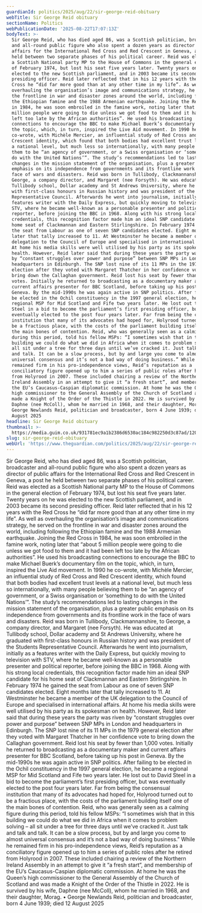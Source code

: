 ```yaml
---
guardianId: politics/2025/aug/22/sir-george-reid-obituary
webTitle: Sir George Reid obituary
sectionName: Politics
webPublicationDate: '2025-08-22T17:07:13Z'
bodyText: >-
  Sir George Reid, who has died aged 86, was a Scottish politician, broadcaster
  and all-round public figure who also spent a dozen years as director of public
  affairs for the International Red Cross and Red Crescent in Geneva, a post he
  held between two separate phases of his political career. Reid was elected as
  a Scottish National party MP to the House of Commons in the general election
  of February 1974, but lost his seat five years later. Twenty years on he was
  elected to the new Scottish parliament, and in 2003 became its second
  presiding officer. Reid later reflected that in his 12 years with the Red
  Cross he “did far more good than at any other time in my life”. As well as
  overhauling the organisation’s image and communications strategy, he served on
  the frontline in war and disaster zones around the world, including following
  the Ethiopian famine and the 1988 Armenian earthquake. Joining the Red Cross
  in 1984, he was soon embroiled in the famine work, noting later that “about 5
  million people were going to die unless we got food to them and it had been
  left too late by the African authorities”. He used his broadcasting
  connections to encourage the BBC to make Michael Buerk’s documentary film on
  the topic, which, in turn, inspired the Live Aid movement. In 1990 he
  co-wrote, with Michèle Mercier, an influential study of Red Cross and Red
  Crescent identity, which found that both bodies had excellent trust levels at
  a national level, but much less so internationally, with many people believing
  them to be “an agency of government, or a Swiss organisation or ‘something to
  do with the United Nations’”. The study’s recommendations led to lasting
  changes in the mission statement of the organisation, plus a greater public
  emphasis on its independence from governments and its frontline work in the
  face of wars and disasters. Reid was born in Tullibody, Clackmannanshire, to
  George, a company director, and Margaret (nee Forsyth). He was educated at
  Tullibody school, Dollar academy and St Andrews University, where he graduated
  with first-class honours in Russian history and was president of the Students
  Representative Council. Afterwards he went into journalism, initially as a
  features writer with the Daily Express, but quickly moving to television with
  STV, where he became well-known as a personable presenter and political
  reporter, before joining the BBC in 1968. Along with his strong local
  credentials, this recognition factor made him an ideal SNP candidate for his
  home seat of Clackmannan and Eastern Stirlingshire. In February 1974 he gained
  the seat from Labour as one of seven SNP candidates elected. Eight months
  later that tally increased to 11. At Westminster he became a member of the UK
  delegation to the Council of Europe and specialised in international affairs.
  At home his media skills were well utilised by his party as its spokesman on
  health. However, Reid later said that during these years the party was riven
  by “constant struggles over power and purpose” between SNP MPs in London and
  headquarters in Edinburgh. The SNP lost nine of its 11 MPs in the 1979 general
  election after they voted with Margaret Thatcher in her confidence vote to
  bring down the Callaghan government. Reid lost his seat by fewer than 1,000
  votes. Initially he returned to broadcasting as a documentary maker and
  current affairs presenter for BBC Scotland, before taking up his post in
  Geneva. By the mid-1990s he was again active in SNP politics. After failing to
  be elected in the Ochil constituency in the 1997 general election, he became a
  regional MSP for Mid Scotland and Fife two years later. He lost out to David
  Steel in a bid to become the parliament’s first presiding officer, but was
  eventually elected to the post four years later. Far from being the consensual
  institution that many of its advocates had hoped for, Holyrood turned out to
  be a fractious place, with the costs of the parliament building itself one of
  the main bones of contention. Reid, who was generally seen as a calming figure
  during this period, told his fellow MSPs: “I sometimes wish that in this
  building we could do what we did in Africa when it comes to problem solving –
  all sit under a tree for three days until we’ve cracked it. Just talk and talk
  and talk. It can be a slow process, but by and large you come to almost
  universal consensus and it’s not a bad way of doing business.” While he
  remained firm in his pro-independence views, Reid’s reputation as a
  conciliatory figure opened up to him a series of public roles after he retired
  from Holyrood in 2007. These included chairing a review of the Northern
  Ireland Assembly in an attempt to give it “a fresh start”, and membership of
  the EU’s Caucasus-Caspian diplomatic commission. At home he was the Queen’s
  high commissioner to the General Assembly of the Church of Scotland and was
  made a Knight of the Order of the Thistle in 2022. He is survived by his wife,
  Daphne (nee McColl), whom he married in 1968, and their daughter, Morag. •
  George Newlands Reid, politician and broadcaster, born 4 June 1939; died 12
  August 2025
headline: Sir George Reid obituary
thumbnail: >-
  https://media.guim.co.uk/931781ec9a1b2386d6530ac184c982250d3c87ad/120_0_1430_1144/500.jpg
slug: sir-george-reid-obituary
webUrl: 'https://www.theguardian.com/politics/2025/aug/22/sir-george-reid-obituary'
---
```

Sir George Reid, who has died aged 86, was a Scottish politician, broadcaster and all-round public figure who also spent a dozen years as director of public affairs for the International Red Cross and Red Crescent in Geneva, a post he held between two separate phases of his political career. Reid was elected as a Scottish National party MP to the House of Commons in the general election of February 1974, but lost his seat five years later. Twenty years on he was elected to the new Scottish parliament, and in 2003 became its second presiding officer. Reid later reflected that in his 12 years with the Red Cross he “did far more good than at any other time in my life”. As well as overhauling the organisation’s image and communications strategy, he served on the frontline in war and disaster zones around the world, including following the Ethiopian famine and the 1988 Armenian earthquake. Joining the Red Cross in 1984, he was soon embroiled in the famine work, noting later that “about 5 million people were going to die unless we got food to them and it had been left too late by the African authorities”. He used his broadcasting connections to encourage the BBC to make Michael Buerk’s documentary film on the topic, which, in turn, inspired the Live Aid movement. In 1990 he co-wrote, with Michèle Mercier, an influential study of Red Cross and Red Crescent identity, which found that both bodies had excellent trust levels at a national level, but much less so internationally, with many people believing them to be “an agency of government, or a Swiss organisation or ‘something to do with the United Nations’”. The study’s recommendations led to lasting changes in the mission statement of the organisation, plus a greater public emphasis on its independence from governments and its frontline work in the face of wars and disasters. Reid was born in Tullibody, Clackmannanshire, to George, a company director, and Margaret (nee Forsyth). He was educated at Tullibody school, Dollar academy and St Andrews University, where he graduated with first-class honours in Russian history and was president of the Students Representative Council. Afterwards he went into journalism, initially as a features writer with the Daily Express, but quickly moving to television with STV, where he became well-known as a personable presenter and political reporter, before joining the BBC in 1968. Along with his strong local credentials, this recognition factor made him an ideal SNP candidate for his home seat of Clackmannan and Eastern Stirlingshire. In February 1974 he gained the seat from Labour as one of seven SNP candidates elected. Eight months later that tally increased to 11. At Westminster he became a member of the UK delegation to the Council of Europe and specialised in international affairs. At home his media skills were well utilised by his party as its spokesman on health. However, Reid later said that during these years the party was riven by “constant struggles over power and purpose” between SNP MPs in London and headquarters in Edinburgh. The SNP lost nine of its 11 MPs in the 1979 general election after they voted with Margaret Thatcher in her confidence vote to bring down the Callaghan government. Reid lost his seat by fewer than 1,000 votes. Initially he returned to broadcasting as a documentary maker and current affairs presenter for BBC Scotland, before taking up his post in Geneva. By the mid-1990s he was again active in SNP politics. After failing to be elected in the Ochil constituency in the 1997 general election, he became a regional MSP for Mid Scotland and Fife two years later. He lost out to David Steel in a bid to become the parliament’s first presiding officer, but was eventually elected to the post four years later. Far from being the consensual institution that many of its advocates had hoped for, Holyrood turned out to be a fractious place, with the costs of the parliament building itself one of the main bones of contention. Reid, who was generally seen as a calming figure during this period, told his fellow MSPs: “I sometimes wish that in this building we could do what we did in Africa when it comes to problem solving – all sit under a tree for three days until we’ve cracked it. Just talk and talk and talk. It can be a slow process, but by and large you come to almost universal consensus and it’s not a bad way of doing business.” While he remained firm in his pro-independence views, Reid’s reputation as a conciliatory figure opened up to him a series of public roles after he retired from Holyrood in 2007. These included chairing a review of the Northern Ireland Assembly in an attempt to give it “a fresh start”, and membership of the EU’s Caucasus-Caspian diplomatic commission. At home he was the Queen’s high commissioner to the General Assembly of the Church of Scotland and was made a Knight of the Order of the Thistle in 2022. He is survived by his wife, Daphne (nee McColl), whom he married in 1968, and their daughter, Morag. • George Newlands Reid, politician and broadcaster, born 4 June 1939; died 12 August 2025

